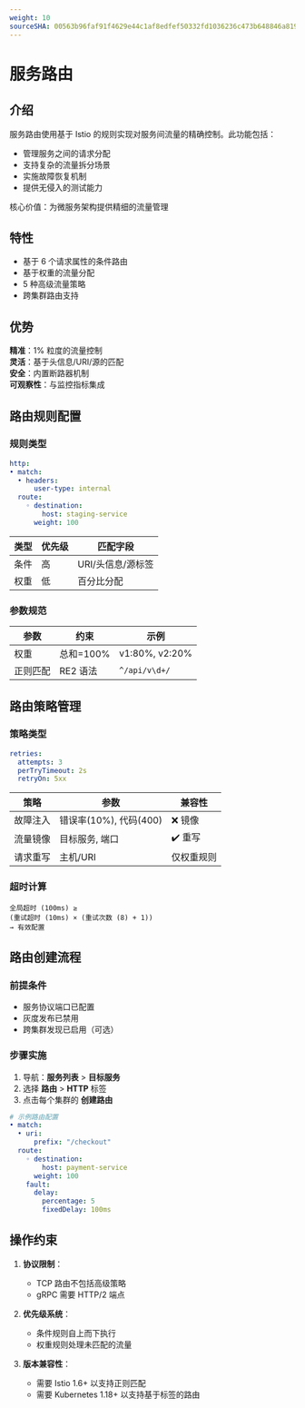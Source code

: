```yaml
---
weight: 10
sourceSHA: 00563b96faf91f4629e44c1af8edfef50332fd1036236c473b648846a8199d26
---
```


# 服务路由

## 介绍

服务路由使用基于 Istio 的规则实现对服务间流量的精确控制。此功能包括：

- 管理服务之间的请求分配
- 支持复杂的流量拆分场景
- 实施故障恢复机制
- 提供无侵入的测试能力

核心价值：为微服务架构提供精细的流量管理

## 特性

- 基于 6 个请求属性的条件路由
- 基于权重的流量分配
- 5 种高级流量策略
- 跨集群路由支持

## 优势

**精准**：1% 粒度的流量控制  
**灵活**：基于头信息/URI/源的匹配  
**安全**：内置断路器机制  
**可观察性**：与监控指标集成  

## 路由规则配置

### 规则类型

```yaml
http:
• match:
  • headers:
      user-type: internal
  route:
    ◦ destination:
        host: staging-service
      weight: 100
```

| 类型      | 优先级 | 匹配字段               |
| --------- | ------ | --------------------- |
| 条件     | 高    | URI/头信息/源标签     |
| 权重     | 低    | 百分比分配           |

### 参数规范

| 参数       | 约束        | 示例              |
|-----------|-----------|-----------------|
| 权重      | 总和=100%  | v1:80%, v2:20%  |
| 正则匹配  | RE2 语法   | `^/api/v\d+/`   |

## 路由策略管理

### 策略类型

```yaml
retries:
  attempts: 3
  perTryTimeout: 2s
  retryOn: 5xx
```

| 策略          | 参数                   | 兼容性        |
|---------------|------------------------|--------------|
| 故障注入      | 错误率(10%), 代码(400) | ❌ 镜像        |
| 流量镜像      | 目标服务, 端口         | ✔️ 重写       |
| 请求重写      | 主机/URI               | 仅权重规则    |

### 超时计算

```
全局超时 (100ms) ≥
(重试超时 (10ms) × (重试次数 (8) + 1))
→ 有效配置
```

## 路由创建流程

### 前提条件

- 服务协议端口已配置
- 灰度发布已禁用
- 跨集群发现已启用（可选）

### 步骤实施

1. 导航：**服务列表** > **目标服务**
2. 选择 **路由** > **HTTP** 标签
3. 点击每个集群的 **创建路由**

```yaml
# 示例路由配置
• match:
  • uri:
      prefix: "/checkout"
  route:
    ◦ destination:
        host: payment-service
      weight: 100
    fault:
      delay:
        percentage: 5
        fixedDelay: 100ms
```

## 操作约束

1. **协议限制**：
   - TCP 路由不包括高级策略
   - gRPC 需要 HTTP/2 端点

2. **优先级系统**：
   - 条件规则自上而下执行
   - 权重规则处理未匹配的流量

3. **版本兼容性**：
   - 需要 Istio 1.6+ 以支持正则匹配
   - 需要 Kubernetes 1.18+ 以支持基于标签的路由
